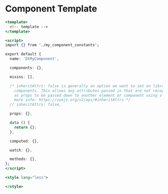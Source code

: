 
<Meta title="Docs/Templates/Component" />

# Component Template

```jsx
<template>
  <!-- template -->
</template>

<script>
import {} from './my_component_constants';

export default {
  name: 'DtMyComponent',

  components: {},

  mixins: [],

  /* inheritAttrs: false is generally an option we want to set on library
    components. This allows any attributes passed in that are not recognized
    as props to be passed down to another element or component using v-bind:$attrs
    more info: https://vuejs.org/v2/api/#inheritAttrs */
  // inheritAttrs: false,

  props: {},

  data () {
    return {};
  },

  computed: {},

  watch: {},

  methods: {},
};
</script>

<style lang="less">

</style>
```
